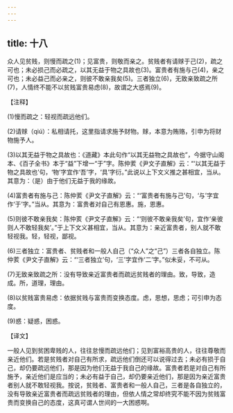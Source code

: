 ```yaml
---
---
---
```

title: 十八
---




众人见贫贱，则慢而疏之(1)；见富贵，则敬而亲之。贫贱者有请赇于己(2)，疏之可也；未必损己而必疏之，以其无益于物之具故也(3)。富贵者有施与己(4)，亲之可也；未必益己而必亲之，则彼不敢亲我矣(5)。三者独立(6)，无致亲致疏之所(7)，人情终不能不以贫贱富贵易虑(8)，故谓之大惑焉(9)。

【注释】

(1)慢而疏之：轻视而疏远他们。

(2)请赇（qiú）：私相请托，这里指请求施予财物。赇，本意为贿赂，引申为将财物施予人。

(3)以其无益于物之具故也：《道藏》本此句作“以其无益物之具故也”，今据守山阁本、《百子全书》本于“益”下增一“于”字。陈仲荄《尹文子直解》云：“‘以其无益于物之具故也’句，‘物’字宜作‘吾’字，‘具’字衍。”此说以上下文义推之甚相宜，当从。其意为：（是）由于他们无益于我的缘故。

(4)富贵者有施与己：陈仲荄《尹文子直解》云：“‘富贵者有施与己’句，‘与’字宜作‘于’字。”当从。其意为：富贵者对自己有恩惠。施，恩惠。

(5)则彼不敢亲我矣：陈仲荄《尹文子直解》云：“‘则彼不敢亲我矣’句，宜作‘亲彼则人不敢轻我矣’。”于上下文义甚相宜，当从。其意为：亲近富贵者，别人就不敢轻视我。轻，轻视，鄙视。

(6)三者独立：富贵者、贫贱者和一般人自己（“众人”之“己”）三者各自独立。陈仲荄《尹文子直解》云：“‘三者独立’句，‘三’字宜作‘二’字。”似未妥，不可从。

(7)无致亲致疏之所：没有导致亲近富贵者而疏远贫贱者的理由。致，导致，造成。所，道理，理由。

(8)以贫贱富贵易虑：依据贫贱与富贵而变换态度。虑，思想，思虑；可引申为态度。

(9)惑：疑惑，困惑。

【译文】

一般人见到贫困卑贱的人，往往怠慢而疏远他们；见到富裕高贵的人，往往尊敬而亲近他们。若是贫贱者对自己有所求，疏远他们倒还可以说得过去；未必有损于自己，却仍要疏远他们，那是因为他们无益于我自己的缘故。富贵者若是对自己有所施予，亲近他们是应当的；未必有益于自己，却仍要亲近他们，那是因为亲近富贵者别人就不敢轻视我。按说，贫贱者、富贵者和一般人自己，三者是各自独立的，没有导致亲近富贵者而疏远贫贱者的理由，但依人情之常却终究不能不因为贫贱富贵而变换自己的态度，这真可谓人世间的一大困惑啊。